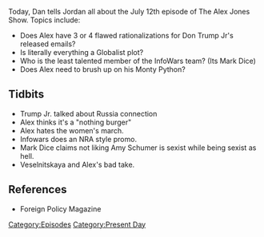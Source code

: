 {{DEFAULTSORT:
    #_EPISODE_0063:July 12, 2017
}}{{Episode
    | title           = July 12, 2017
    | caption         = Listen to this episode on [https://knowledgefight.libsyn.com/knowledge-fight-july-12-2017 Libsyn] [https://open.spotify.com/episode/1GmIvp3HvMj4qumjJuEr2W Spotify], Read the [[Transcript/63: July 12, 2017|Unofficial Transcript]]
    | episodeNumber   = 63
    | length          = 02:29:01
    | airDate         = July 13, 2017
    | coverageDate    = July 12, 2017
    | episodeType     = [[:Category:Present Day|Present Day]]
    | appearance      = [[Mark Dice]], [[Roger Stone]], [[Donald Trump Jr.]], [[Veselnitskaya]]
    | beverage        = Strawberry Sunkist
    | previousEpisode = [[TWTWYTT Special]]
    | nextEpisode     = [[64: Aug 27-Sep 1, 2015]]
}}

{{Stub}}

Today, Dan tells Jordan all about the July 12th episode of The Alex Jones Show. Topics include:

*Does Alex have 3 or 4 flawed rationalizations for Don Trump Jr's released emails?
*Is literally everything a Globalist plot?
*Who is the least talented member of the InfoWars team? (Its Mark Dice)
*Does Alex need to brush up on his Monty Python?

==Tidbits==

*Trump Jr. talked about Russia connection
*Alex thinks it's a "nothing burger"
*Alex hates the women's march.
*Infowars does an NRA style promo.
*Mark Dice claims not liking Amy Schumer is sexist while being sexist as hell.
*Veselnitskaya and Alex's bad take.

==References==

*Foreign Policy Magazine

[[Category:Episodes]]
[[Category:Present Day]]
